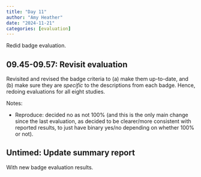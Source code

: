 ```yaml
---
title: "Day 11"
author: "Amy Heather"
date: "2024-11-21"
categories: [evaluation]
---
```


::: {.callout-note}

Redid badge evaluation.

:::

## 09.45-09.57: Revisit evaluation

Revisited and revised the badge criteria to (a) make them up-to-date, and (b) make sure they are *specific* to the descriptions from each badge. Hence, redoing evaluations for all eight studies.

Notes:

* Reproduce: decided no as not 100% (and this is the only main change since the last evaluation, as decided to be clearer/more consistent with reported results, to just have binary yes/no depending on whether 100% or not).

## Untimed: Update summary report

With new badge evaluation results.